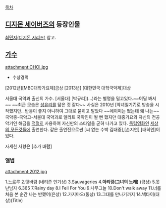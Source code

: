 [[목차]]

== [[디지몬 세이버즈]]의 등장인물 ==
[[최민지(디지몬 시리즈)]] 참고.
== [[가수]] ==
attachment:CHOI.jpg
* 수상경력
[2012년][MBC대학가요제]금상
[2013년] [대한민국 대학국악제]대상

서울대 국악과 출신의 가수. [서울대] [박규리](...)라는 별명을 밀고있다.~~어딜 봐서~~ ~~최근 모습은 [[성유리]]를 닮은 것 같다~~
사실은 2010년 [악녀일기7]로 방송을 시작했지만.. 반응이 좋지 아니하여 그대로 묻히고 말았다 ~~에이미는 떴는데 왜 나는~~
국악중-국악고-서울대 국악과로 엘리트 국악인이 될 뻔 했지만 대중가요와 자신의 전공악기인 해금을 [[적절]]히 사용하여 자신만의 스타일을 굳혀 나가고 있다.
[[독립영화]]인 [[세상의 모든것들]]에 출연한다. 같은 출연진으로썬 [씨 없는 수박 김대중],[손지연],[태히언]이 있다.

자세한 사항은 [추가 바람]
=== 앨범 ===

attachment:2012.jpg 


1.느르루
2.댓바람 (네티즌 인기상)
3.Sauvageries
4.'''아리랑(그녀의 노래)''' (금상)
5.못난남자
6.365
7.Rainy day
8.I Fell For You
9.나무그늘
10.Don't walk away
11.너를 처음 본 순간 나는 반했어(은상)
12.가지마오(동상)
13.그대를 만나기까지
14.넥타이(대상)(Title)
